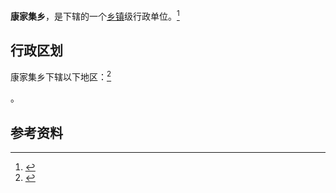 {{中国乡级行政区|62/11/24/202/000}}

'''康家集乡'''，是{{PRC admin/fullname|62/11/24/202/000|3}}下辖的一个[[乡镇|乡镇]]级行政单位。<ref>{{PRC admin/ref sgc|{{PRC admin/parent|62/11/24/202/000}}}}</ref>

== 行政区划 ==

康家集乡下辖以下地区：<ref>{{PRC admin/ref sgc|62/11/24/202/000}}</ref>

{{PRC admin/children|62/11/24/202/000}}。

== 参考资料 ==

{{reflist}}

{{行政区划小作品}}
{{PRC admin/navcat|62/11/24/202/000}}
